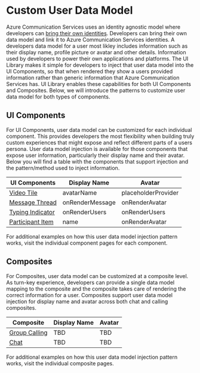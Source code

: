
<Meta title="Custom User Data Model" />

# Custom User Data Model

Azure Communication Services uses an identity agnostic model where developers can [bring their own identities](https://docs.microsoft.com/azure/communication-services/concepts/identity-model).
Developers can bring their own data model and link it to Azure Communication Services identities.
A developers data model for a user most likley includes information such as their display name, profile picture or avatar and other details. Information used by developers to power their own applications and platforms.
The UI Library makes it simple for developers to inject that user data model into the UI Components, so that when rendered they show a users provided information rather than generic information that Azure Communication Services has.
UI Library enables these capabilities for both UI Components and Composites. Below, we will introduce the patterns to customize user data model for both types of components.

## UI Components 

For UI Components, user data model can be customized for each individual component.
This provides developers the most flexibility when building truly custom experiences that might expose and reflect different parts of a users persona.
User data model injection is available for those components that expose user information, particularly their display name and their avatar.
Below you will find a table with the components that support injection and the pattern/method used to inject information.

| UI Components      | Display Name    | Avatar              |
|--------------------|-----------------|---------------------|
| [Video Tile](/?path=/story/ui-components-video-tile--video-tile)       | avatarName      | placeholderProvider |
| [Message Thread](/?path=/story/ui-components-message-thread--message-thread)   | onRenderMessage | onRenderAvatar      |
| [Typing Indicator](/?path=/story/ui-components-typing-indicator--typing-indicator) | onRenderUsers   | onRenderUsers       |
| [Participant Item](/?path=/story/ui-components-participant-item--participant-item) | name            | onRenderAvatar      |

For additional examples on how this user data model injection pattern works, visit the individual component pages for each component.

## Composites

For Composites, user data model can be customized at a composite level.
As turn-key experience, developers can provide a single data model mapping to the composite and the composite takes care of rendering the correct information for a user.
Composites support user data model injection for display name and avatar across both chat and calling composites.

| Composite          | Display Name    | Avatar              |
|--------------------|-----------------|---------------------|
| [Group Calling](/?path=/story/composites-group-call--group-call) | TBD | TBD |
| [Chat](/?path=/story/composites-group-chat--group-chat)  | TBD | TBD |

For additional examples on how this user data model injection pattern works, visit the individual composite pages.
